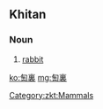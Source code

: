 ==Khitan==

===Noun===
{{head|zkt|noun|tr=taul}}

# [[rabbit]]

[[Category:zkt:Mammals]]

[[ko:匋裏]]
[[mg:匋裏]]